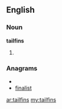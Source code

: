==English==

===Noun===
'''tailfins'''

# {{plural of|[[tailfin]]}}

===Anagrams===
* {{alphagram|afiilnst}}
* [[finalist#English|finalist]]

[[ar:tailfins]]
[[my:tailfins]]